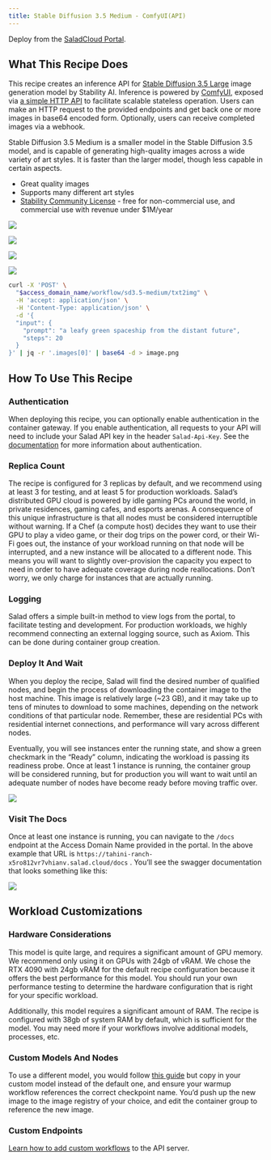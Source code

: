 ```yaml
---
title: Stable Diffusion 3.5 Medium - ComfyUI(API)
---
```


<Tip>Deploy from the [SaladCloud Portal](https://portal.salad.com).</Tip>

## What This Recipe Does

This recipe creates an inference API for
[Stable Diffusion 3.5 Large](https://huggingface.co/stabilityai/stable-diffusion-3.5-medium) image generation model by
Stability AI. Inference is powered by [ComfyUI](https://github.com/comfyanonymous/ComfyUI/), exposed via
[a simple HTTP API](https://github.com/SaladTechnologies/comfyui-api) to facilitate scalable stateless operation. Users
can make an HTTP request to the provided endpoints and get back one or more images in base64 encoded form. Optionally,
users can receive completed images via a webhook.

Stable Diffusion 3.5 Medium is a smaller model in the Stable Diffusion 3.5 model, and is capable of generating
high-quality images across a wide variety of art styles. It is faster than the larger model, though less capable in
certain aspects.

- Great quality images
- Supports many different art styles
- [Stability Community License](https://stability.ai/news/license-update) - free for non-commercial use, and commercial
  use with revenue under $1M/year

![](/products/recipes/images/sd35-medium-image-1.png)

![](/products/recipes/images/sd35-medium-image-2.png)

![](/products/recipes/images/sd35-medium-image-3.png)

![](/products/recipes/images/sd35-medium-image-4.png)

```bash
curl -X 'POST' \
  "$access_domain_name/workflow/sd3.5-medium/txt2img" \
  -H 'accept: application/json' \
  -H 'Content-Type: application/json' \
  -d '{
  "input": {
    "prompt": "a leafy green spaceship from the distant future",
    "steps": 20
  }
}' | jq -r '.images[0]' | base64 -d > image.png
```

## How To Use This Recipe

### Authentication

When deploying this recipe, you can optionally enable authentication in the container gateway. If you enable
authentication, all requests to your API will need to include your Salad API key in the header `Salad-Api-Key`. See the
[documentation](https://docs.salad.com/container-engine/gateway/sending-requests#authenticated-requests) for more
information about authentication.

### Replica Count

The recipe is configured for 3 replicas by default, and we recommend using at least 3 for testing, and at least 5 for
production workloads. Salad’s distributed GPU cloud is powered by idle gaming PCs around the world, in private
residences, gaming cafes, and esports arenas. A consequence of this unique infrastructure is that all nodes must be
considered interruptible without warning. If a Chef (a compute host) decides they want to use their GPU to play a video
game, or their dog trips on the power cord, or their Wi-Fi goes out, the instance of your workload running on that node
will be interrupted, and a new instance will be allocated to a different node. This means you will want to slightly
over-provision the capacity you expect to need in order to have adequate coverage during node reallocations. Don’t
worry, we only charge for instances that are actually running.

### Logging

Salad offers a simple built-in method to view logs from the portal, to facilitate testing and development. For
production workloads, we highly recommend connecting an external logging source, such as Axiom. This can be done during
container group creation.

### Deploy It And Wait

When you deploy the recipe, Salad will find the desired number of qualified nodes, and begin the process of downloading
the container image to the host machine. This image is relatively large (~23 GB), and it may take up to tens of minutes
to download to some machines, depending on the network conditions of that particular node. Remember, these are
residential PCs with residential internet connections, and performance will vary across different nodes.

Eventually, you will see instances enter the running state, and show a green checkmark in the “Ready” column, indicating
the workload is passing its readiness probe. Once at least 1 instance is running, the container group will be considered
running, but for production you will want to wait until an adequate number of nodes have become ready before moving
traffic over.

![](/products/recipes/images/deploy-sd35-medium-1.png)

### Visit The Docs

Once at least one instance is running, you can navigate to the `/docs` endpoint at the Access Domain Name provided in
the portal. In the above example that URL is `https://tahini-ranch-x5ro812vr7vhianv.salad.cloud/docs` . You’ll see the
swagger documentation that looks something like this:

![](/products/recipes/images/sd35-medium-docs-1.png)

## Workload Customizations

### **Hardware Considerations**

This model is quite large, and requires a significant amount of GPU memory. We recommend only using it on GPUs with 24gb
of vRAM. We chose the RTX 4090 with 24gb vRAM for the default recipe configuration because it offers the best
performance for this model. You should run your own performance testing to determine the hardware configuration that is
right for your specific workload.

Additionally, this model requires a significant amount of RAM. The recipe is configured with 38gb of system RAM by
default, which is sufficient for the model. You may need more if your workflows involve additional models, processes,
etc.

### Custom Models And Nodes

To use a different model, you would follow
[this guide](https://docs.salad.com/container-engine/guides/stable-diffusion/basic-how-to-deploy-stable-diffusion-on-salad-comfy)
but copy in your custom model instead of the default one, and ensure your warmup workflow references the correct
checkpoint name. You’d push up the new image to the image registry of your choice, and edit the container group to
reference the new image.

### Custom Endpoints

[Learn how to add custom workflows](https://github.com/SaladTechnologies/comfyui-api?tab=readme-ov-file#generating-new-workflow-endpoints)
to the API server.
